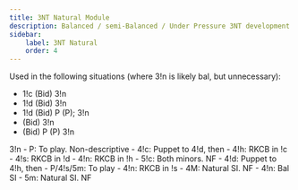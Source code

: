 ```yaml
---
title: 3NT Natural Module
description: Balanced / semi-Balanced / Under Pressure 3NT development
sidebar:
    label: 3NT Natural
    order: 4
---
```



Used in the following situations (where 3!n is likely bal, but unnecessary):
- 1!c (Bid) 3!n
- 1!d (Bid) 3!n
- 1!d (Bid) P (P); 3!n
- (Bid) 3!n
- (Bid) P (P) 3!n

<BiddingTree>
3!n
- P: To play. Non-descriptive
- 4!c: Puppet to 4!d, then
    - 4!h: RKCB in !c
    - 4!s: RKCB in !d
    - 4!n: RKCB in !h
    - 5!c: Both minors. NF
- 4!d: Puppet to 4!h, then
    - P/4!s/5m: To play
    - 4!n: RKCB in !s
- 4M: Natural SI. NF
- 4!n: Bal SI
- 5m: Natural SI. NF
</BiddingTree>
